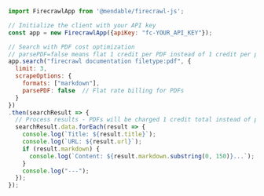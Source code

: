 ```js Node
import FirecrawlApp from '@mendable/firecrawl-js';

// Initialize the client with your API key
const app = new FirecrawlApp({apiKey: "fc-YOUR_API_KEY"});

// Search with PDF cost optimization
// parsePDF=false means flat 1 credit per PDF instead of 1 credit per page
app.search("firecrawl documentation filetype:pdf", {
  limit: 3,
  scrapeOptions: {
    formats: ["markdown"],
    parsePDF: false  // Flat rate billing for PDFs
  }
})
.then(searchResult => {
  // Process results - PDFs will be charged 1 credit total instead of per page
  searchResult.data.forEach(result => {
    console.log(`Title: ${result.title}`);
    console.log(`URL: ${result.url}`);
    if (result.markdown) {
      console.log(`Content: ${result.markdown.substring(0, 150)}...`);
    }
    console.log("---");
  });
});
```
